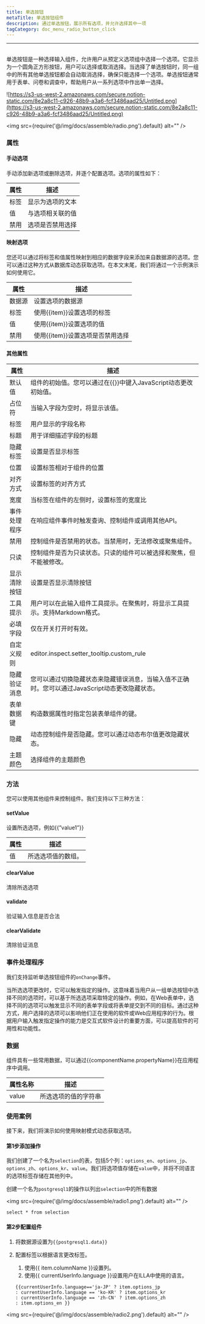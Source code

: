 ```yaml
---
title: 单选按钮
metaTitle: 单选按钮组件
description: 通过单选按钮，展示所有选项，并允许选择其中一项
tagCategory: doc_menu_radio_button_click
---
```

---

## <Heading hidden>单选按钮</Heading>

单选按钮是一种选择输入组件，允许用户从预定义选项组中选择一个选项。它显示为一个圆角正方形按钮，用户可以选择或取消选择。当选择了单选按钮时，同一组中的所有其他单选按钮都会自动取消选择，确保只能选择一个选项。单选按钮通常用于表单、问卷和调查中，帮助用户从一系列选项中作出单一选择。

![https://s3-us-west-2.amazonaws.com/secure.notion-static.com/8e2a8c11-c926-48b9-a3a6-fcf3486aad25/Untitled.png](https://s3-us-west-2.amazonaws.com/secure.notion-static.com/8e2a8c11-c926-48b9-a3a6-fcf3486aad25/Untitled.png)

<img src={require('@/img/docs/assemble/radio.png').default} alt="" />

### 属性

#### 手动选项

手动添加新选项或删除选项，并逐个配置选项。选项的属性如下：

| 属性 | 描述 |
| --- | --- |
| 标签 | 显示为选项的文本 |
| 值 | 与选项相关联的值 |
| 禁用 | 选项是否禁用选择 |

#### 映射选项

您还可以通过将标签和值属性映射到相应的数据字段来添加来自数据源的选项。您可以通过这种方式从数据库动态获取选项。在本文末尾，我们将通过一个示例演示如何使用它。

| 属性 | 描述 |
| --- | --- |
| 数据源 | 设置选项的数据源 |
| 标签 | 使用{{item}}设置选项的标签 |
| 值 | 使用{{item}}设置选项的值 |
| 禁用 | 使用{{item}}设置选项是否禁用选择 |

#### 其他属性

| 属性 | 描述 |
| --- | --- |
| 默认值 | 组件的初始值。您可以通过在{{}}中键入JavaScript动态更改初始值。 |
| 占位符 | 当输入字段为空时，将显示该值。 |
| 标签 | 用户显示的字段名称 |
| 标题 | 用于详细描述字段的标题 |
| 隐藏标签 | 设置是否显示标签 |
| 位置 | 设置标签相对于组件的位置 |
| 对齐方式 | 设置标签的对齐方式 |
| 宽度 | 当标签在组件的左侧时，设置标签的宽度比 |
| 事件处理程序 | 在响应组件事件时触发查询、控制组件或调用其他API。 |
| 禁用 | 控制组件是否禁用的状态。当禁用时，无法修改或聚焦组件。 |
| 只读 | 控制组件是否为只读状态。只读的组件可以被选择和聚焦，但不能被修改。 |
| 显示清除按钮 | 设置是否显示清除按钮 |
| 工具提示 | 用户可以在此输入组件工具提示。在聚焦时，将显示工具提示。支持Markdown格式。 |
| 必填字段 | 仅在开关打开时有效。 |
| 自定义规则 | editor.inspect.setter_tooltip.custom_rule |
| 隐藏验证消息 | 您可以通过切换隐藏状态来隐藏错误消息，当输入值不正确时。您可以通过JavaScript动态更改隐藏状态。 |
| 表单数据键 | 构造数据属性时指定包装表单组件的键。 |
| 隐藏 | 动态控制组件是否隐藏。您可以通过动态布尔值更改隐藏状态。 |
| 主题颜色 | 选择组件的主题颜色 |

### 方法

您可以使用其他组件来控制组件。我们支持以下三种方法：

#### setValue

设置所选选项，例如{{”value1”}}

| 属性 | 描述 |
| --- | --- |
| 值 | 所选选项值的数组。 |

#### clearValue

清除所选选项

#### validate

验证输入信息是否合法

#### clearValidate

清除验证消息

### 事件处理程序

我们支持监听单选按钮组件的`onChange`事件。

当所选选项更改时，它可以触发指定的操作。这意味着当用户从一组单选按钮中选择不同的选项时，可以基于所选选项采取特定的操作。例如，在Web表单中，选择不同的选项可以触发显示不同的表单字段或将表单提交到不同的目标。通过这种方式，用户选择的选项可以影响他们正在使用的软件或Web应用程序的行为。根据用户输入触发指定操作的能力是交互式软件设计的重要方面，可以提高软件的可用性和功能性。

### 数据

组件具有一些常用数据，可以通过{{componentName.propertyName}}在应用程序中调用。

| 属性名称 | 描述 |
| --- | --- |
| value | 所选选项的值的字符串 |

### 使用案例

接下来，我们将演示如何使用映射模式动态获取选项。

#### 第1步添加操作

我们创建了一个名为`selection`的表，包括5个列：`options_en`、`options_jp`、`options_zh`、`options_kr`、`value`。我们将选项值存储在`value`中，并将不同语言的选项标签存储在其他列中。

创建一个名为`postgresql1`的操作以列出`selection`中的所有数据

<img src={require('@/img/docs/assemble/radio1.png').default} alt="" />

```
select * from selection

```

#### 第2步配置组件

1. 将数据源设置为`{{postgresql1.data}}`
2. 配置标签以根据语言更改标签。
    1. 使用{{ item.columnName }}设置列。
    2. 使用{{ currentUserInfo.language }}设置用户在ILLA中使用的语言。
    
    ```
    {{currentUserInfo.language=='ja-JP' ? item.options_jp
    : currentUserInfo.language == 'ko-KR' ? item.options_kr
    : currentUserInfo.language == 'zh-CN' ? item.options_zh
    : item.options_en }}
    
    ```
    

<img src={require('@/img/docs/assemble/radio2.png').default} alt="" />

